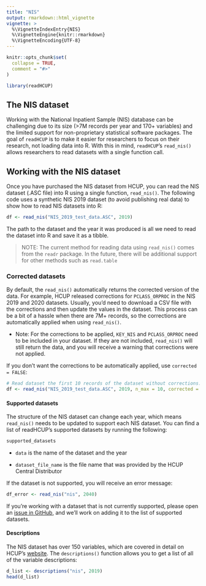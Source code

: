 ```yaml
---
title: "NIS"
output: rmarkdown::html_vignette
vignette: >
  %\VignetteIndexEntry{NIS}
  %\VignetteEngine{knitr::rmarkdown}
  %\VignetteEncoding{UTF-8}
---
```


```r
knitr::opts_chunk$set(
  collapse = TRUE,
  comment = "#>"
)
```

```r
library(readHCUP)
```

## The NIS dataset

Working with the National Inpatient Sample (NIS) database can be challenging due to its size (\>7M records per year and 170+ variables) and the limited support for non-proprietary statistical software packages. The goal of `readHCUP` is to make it easier for researchers to focus on their research, not loading data into R. With this in mind, `readHCUP`'s `read_nis()` allows researchers to read datasets with a single function call.

## Working with the NIS dataset

Once you have purchased the NIS dataset from HCUP, you can read the NIS dataset (.ASC file) into R using a single function, `read_nis()`. The following code uses a synthetic NIS 2019 dataset (to avoid publishing real data) to show how to read NIS datasets into R:

```r
df <- read_nis("NIS_2019_test_data.ASC", 2019)
```

The path to the dataset and the year it was produced is all we need to read the dataset into R and save it as a tibble.

> NOTE: The current method for reading data using `read_nis()` comes from the `readr` package. In the future, there will be additional support for other methods such as `read.table`

### Corrected datasets

By default, the `read_nis()` automatically returns the corrected version of the data. For example, HCUP released corrections for `PCLASS_ORPROC` in the NIS 2019 and 2020 datasets. Usually, you'd need to download a CSV file with the corrections and then update the values in the dataset. This process can be a bit of a hassle when there are 7M+ records, so the corrections are automatically applied when using `read_nis()`.

-   Note: For the corrections to be applied, `KEY_NIS` and `PCLASS_ORPROC` need to be included in your dataset. If they are not included, `read_nis()` will still return the data, and you will receive a warning that corrections were not applied.

If you don't want the corrections to be automatically applied, use `corrected = FALSE`:

```r
# Read dataset the first 10 records of the dataset without corrections.
df <- read_nis("NIS_2019_test_data.ASC", 2019, n_max = 10, corrected = FALSE)
```

#### Supported datasets

The structure of the NIS dataset can change each year, which means `read_nis()` needs to be updated to support each NIS dataset. You can find a list of readHCUP's supported datasets by running the following:

```r
supported_datasets
```

-   `data` is the name of the dataset and the year

-   `dataset_file_name` is the file name that was provided by the HCUP Central Distributor

If the dataset is not supported, you will receive an error message:

```r
df_error <- read_nis("nis", 2040)
```

If you're working with a dataset that is not currently supported, please open an [issue in GitHub](https://github.com/jonbry/readHCUP/issues), and we'll work on adding it to the list of supported datasets.

#### Descriptions

The NIS dataset has over 150 variables, which are covered in detail on HCUP's [website](https://hcup-us.ahrq.gov/db/nation/nis/nisdde.jsp). The `descriptions()` function allows you to get a list of all of the variable descriptions:

```r
d_list <- descriptions("nis", 2019)
head(d_list)
```
